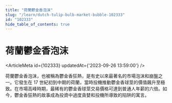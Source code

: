 ```yaml
---
title: "荷蘭鬱金香泡沫"
slug: "/learn/dutch-tulip-bulb-market-bubble-102333"
id: "102333"
hide_table_of_contents: true
---
```



# 荷蘭鬱金香泡沫

<ArticleMeta id={102333} updatedAt={'2023-09-26 13:59:00'} />
<div className='border-solid border-b border-t-0 my-4 border-[var(--ifm-color-gray-300)]' />

荷蘭鬱金香泡沫，也被稱為鬱金香狂熱，是有史以來最著名的市場泡沫和崩盤之一。它發生在 17 世紀初到中期的荷蘭，當時投機推動鬱金香球莖的價值飆升至極致。在市場高峰時期，最稀有的鬱金香球莖交易價格可達到普通人年薪的六倍。如今，鬱金香狂熱的故事成為投資中過度貪婪和投機所導致的陷阱的寓言。
